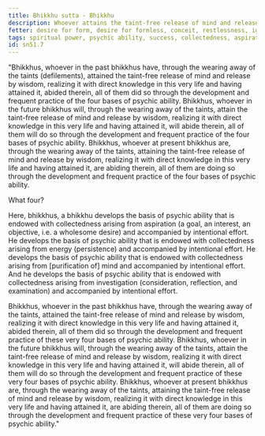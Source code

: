 ```yaml
---
title: Bhikkhu sutta - Bhikkhu
description: Whoever attains the taint-free release of mind and release by wisdom, does so through the development and frequent practice of the four bases of psychic ability.
fetter: desire for form, desire for formless, conceit, restlessness, ignorance
tags: spiritual power, psychic ability, success, collectedness, aspiration, persistence, energy, mind, investigation, reflection, close examination, sn, sn45-56, sn51
id: sn51.7
---
```


"Bhikkhus, whoever in the past bhikkhus have, through the wearing away of the taints (defilements), attained the taint-free release of mind and release by wisdom, realizing it with direct knowledge in this very life and having attained it, abided therein, all of them did so through the development and frequent practice of the four bases of psychic ability. Bhikkhus, whoever in the future bhikkhus will, through the wearing away of the taints, attain the taint-free release of mind and release by wisdom, realizing it with direct knowledge in this very life and having attained it, will abide therein, all of them will do so through the development and frequent practice of the four bases of psychic ability. Bhikkhus, whoever at present bhikkhus are, through the wearing away of the taints, attaining the taint-free release of mind and release by wisdom, realizing it with direct knowledge in this very life and having attained it, are abiding therein, all of them are doing so through the development and frequent practice of the four bases of psychic ability.

What four?

Here, bhikkhus, a bhikkhu develops the basis of psychic ability that is endowed with collectedness arising from aspiration (a goal, an interest, an objective, i.e. a wholesome desire) and accompanied by intentional effort. He develops the basis of psychic ability that is endowed with collectedness arising from energy (persistence) and accompanied by intentional effort. He develops the basis of psychic ability that is endowed with collectedness arising from [purification of] mind and accompanied by intentional effort. And he develops the basis of psychic ability that is endowed with collectedness arising from investigation (consideration, reflection, and examination) and accompanied by intentional effort.

Bhikkhus, whoever in the past bhikkhus have, through the wearing away of the taints, attained the taint-free release of mind and release by wisdom, realizing it with direct knowledge in this very life and having attained it, abided therein, all of them did so through the development and frequent practice of these very four bases of psychic ability. Bhikkhus, whoever in the future bhikkhus will, through the wearing away of the taints, attain the taint-free release of mind and release by wisdom, realizing it with direct knowledge in this very life and having attained it, will abide therein, all of them will do so through the development and frequent practice of these very four bases of psychic ability. Bhikkhus, whoever at present bhikkhus are, through the wearing away of the taints, attaining the taint-free release of mind and release by wisdom, realizing it with direct knowledge in this very life and having attained it, are abiding therein, all of them are doing so through the development and frequent practice of these very four bases of psychic ability."